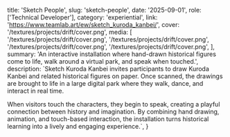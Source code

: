   title: 'Sketch People',
  slug: 'sketch-people',
  date: '2025-09-01',
  role: ['Technical Developer'],
  category: 'experiential',
  link: 'https://www.teamlab.art/ew/sketch_kuroda_kanbei/',
  cover: '/textures/projects/drift/cover.png',
  media: [
    '/textures/projects/drift/cover.png',
    '/textures/projects/drift/cover.png',
    '/textures/projects/drift/cover.png',
    '/textures/projects/drift/cover.png',
  ],
  summary:
    'An interactive installation where hand-drawn historical figures come to life, walk around a virtual park, and speak when touched.',
  description: `Sketch Kuroda Kanbei invites participants to draw Kuroda Kanbei and related historical figures on paper. Once scanned, the drawings are brought to life in a large digital park where they walk, dance, and interact in real time.
  
  When visitors touch the characters, they begin to speak, creating a playful connection between history and imagination. By combining hand drawing, animation, and touch-based interaction, the installation turns historical learning into a lively and engaging experience.`,
}
